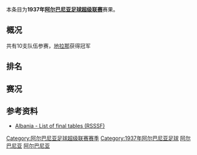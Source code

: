 {{Infobox football league season
| competition                = [[阿尔巴尼亚足球超级联赛|阿尔巴尼亚足球超级联赛]]
| season                     = 1937年
| winners                    = [[地拉那足球俱乐部|地拉那]]
| prevseason                 = [[1936年阿尔巴尼亚足球超级联赛|1936年]]
| nextseason                 = [[1939年阿尔巴尼亚足球超级联赛|1939年]]
}}
本条目为'''1937年[[阿尔巴尼亚足球超级联赛|阿尔巴尼亚足球超级联赛]]'''赛果。

==概况==
共有10支队伍参赛，[[地拉那足球俱乐部|地拉那]]获得冠军

==排名==
{{Fb cl header}}
{{Fb cl team |p=1  |t=KF Tirana              |w=17 |d=1 |l=0  |gf=74 |ga=8 |bc=#ACE1AF|champion=y}}
{{Fb cl team |p=2  |t=Vllaznia               |w=14 |d=1 |l=3  |gf=55 |ga=15}}
{{Fb cl team |p=3  |t=Besa                   |w=10 |d=2 |l=6  |gf=49 |ga=20}}
{{Fb cl team |p=4  |t=Skënderbeu             |w=9  |d=2 |l=7  |gf=22 |ga=31}}
{{Fb cl team |p=5  |t=Bashkimi Elbasanas     |w=7  |d=3 |l=8  |gf=28 |ga=28}}
{{Fb cl team |p=6  |t=Bardhyli               |w=6  |d=3 |l=9  |gf=22 |ga=42}}
{{Fb cl team |p=7  |t=Dragoj                 |w=4  |d=5 |l=9  |gf=18 |ga=36}}
{{Fb cl team |p=8  |t=Durresi                |w=4  |d=3 |l=11 |gf=13 |ga=35}}
{{Fb cl team |p=9  |t=Ismail Qemali          |w=3  |d=4 |l=11 |gf=10 |ga=43}}
{{Fb cl team |p=10 |t=Tomori                 |w=3  |d=4 |l=11 |gf=17 |ga=50}}
{{Fb cl footer|u=20 December 2010 |s=[http://www.giovanniarmillotta.it/albania/calcio/alba37.html Albania - List of final tables (RSSSF)]|date=September 2012}}

==赛况==
{{fb r header |nt=10 |KF Tirana |Bashkimi Shkodran |Besa |Skenderbeu Korce |Bashkimi Elbasanas |Bardhyli |Dragoj |Durresi |Ismail Qemali  |Tomori }}

{{fb r team |t=KF Tirana }}
<!--    KF Tirana            --> {{fb r |r=null }}
<!--    Vllaznia             --> {{fb r |gf=4 |ga=1 }}
<!--    Besa                 --> {{fb r |gf=2 |ga=0 }}
<!--    Skenderbeu           --> {{fb r |gf=2 |ga=0 }}
<!--    Bashkimi Elbasanas   --> {{fb r |gf=4 |ga=1 }}
<!--    Bardhyli             --> {{fb r |gf=11|ga=0 }}
<!--    Dragoj               --> {{fb r |gf=8 |ga=0 }}
<!--    Durresi              --> {{fb r |gf=8 |ga=0 }}
<!--    Ismail Qemali        --> {{fb r |gf=2 |ga=0 }}
<!--    Tomori               --> {{fb r |gf=5 |ga=1 }}

{{fb r team |t=Vllaznia }}
<!--    KF Tirana            --> {{fb r |gf=0 |ga=2 }}
<!--    Vllaznia             --> {{fb r |r=null }}
<!--    Besa                 --> {{fb r |gf=3 |ga=1 }}
<!--    Skenderbeu           --> {{fb r |gf=3 |ga=0 }}
<!--    Bashkimi Elbasanas   --> {{fb r |gf=4 |ga=1 }}
<!--    Bardhyli             --> {{fb r |gf=7 |ga=0 }}
<!--    Dragoj               --> {{fb r |gf=5 |ga=0 }}
<!--    Durresi              --> {{fb r |gf=1 |ga=0 }}
<!--    Ismail Qemali        --> {{fb r |gf=6 |ga=0 }}
<!--    Tomori               --> {{fb r |gf=7 |ga=0 }}

{{fb r team |t=Besa }}
<!--    KF Tirana            --> {{fb r |gf=1 |ga=2 }} 
<!--    Vllaznia             --> {{fb r |gf=2 |ga=0 }}
<!--    Besa                 --> {{fb r |r=null }}
<!--    Skenderbeu           --> {{fb r |gf=3 |ga=0 }}
<!--    Bashkimi Elbasanas   --> {{fb r |gf=5 |ga=3 }}
<!--    Bardhyli             --> {{fb r |gf=5 |ga=0 }}
<!--    Dragoj               --> {{fb r |gf=3 |ga=0 }}
<!--    Durresi              --> {{fb r |gf=3 |ga=0 }}
<!--    Ismail Qemali        --> {{fb r |gf=9 |ga=1 }}
<!--    Tomori               --> {{fb r |gf=8 |ga=0 }}

{{fb r team |t=Skenderbeu }}
<!--    KF Tirana            --> {{fb r |gf=1 |ga=5 }} 
<!--    Vllaznia             --> {{fb r |gf=1 |ga=3 }}
<!--    Besa                 --> {{fb r |gf=2 |ga=1 }}
<!--    Skenderbeu           --> {{fb r |r=null }}
<!--    Bashkimi Elbasanas   --> {{fb r |gf=0 |ga=2 }}
<!--    Bardhyli             --> {{fb r |gf=2 |ga=1 }}
<!--    Dragoj               --> {{fb r |gf=1 |ga=1 }}
<!--    Durresi              --> {{fb r |gf=1 |ga=0 }}
<!--    Ismail Qemali        --> {{fb r |gf=5 |ga=0 }}
<!--    Tomori               --> {{fb r |gf=0 |ga=2 }}

{{fb r team |t=Bashkimi Elbasanas }}
<!--    KF Tirana            --> {{fb r |gf=0 |ga=2 }}
<!--    Vllaznia             --> {{fb r |gf=1 |ga=3 }}
<!--    Besa                 --> {{fb r |gf=2 |ga=0 }}
<!--    Skenderbeu           --> {{fb r |gf=3 |ga=0 }}
<!--    Bashkimi Elbasanas   --> {{fb r |r=null }}
<!--    Bardhyli             --> {{fb r |gf=0 |ga=0 }}
<!--    Dragoj               --> {{fb r |gf=0 |ga=0 }}
<!--    Durresi              --> {{fb r |gf=0 |ga=0 }}
<!--    Ismail Qemali        --> {{fb r |gf=2 |ga=0 }}
<!--    Tomori               --> {{fb r |gf=4 |ga=1 }}

{{fb r team |t=Bardhyli }}
<!--    KF Tirana            --> {{fb r |gf=2 |ga=2 }} 
<!--    Vllaznia             --> {{fb r |gf=1 |ga=2 }}
<!--    Besa                 --> {{fb r |gf=3 |ga=1 }}
<!--    Skenderbeu           --> {{fb r |gf=3 |ga=4 }}
<!--    Bashkimi Elbasanas   --> {{fb r |gf=2 |ga=0 }}
<!--    Bardhyli             --> {{fb r |r=null }}
<!--    Dragoj               --> {{fb r |gf=1 |ga=2 }}
<!--    Durresi              --> {{fb r |gf=1 |ga=0 }}
<!--    Ismail Qemali        --> {{fb r |gf=1 |ga=1 }}
<!--    Tomori               --> {{fb r |gf=2 |ga=0 }}

{{fb r team |t=Dragoj }}
<!--    KF Tirana            --> {{fb r |gf=1 |ga=4 }}  
<!--    Vllaznia             --> {{fb r |gf=0 |ga=2 }}
<!--    Besa                 --> {{fb r |gf=1 |ga=1 }}
<!--    Skenderbeu           --> {{fb r |gf=1 |ga=2 }}
<!--    Bashkimi Elbasanas   --> {{fb r |gf=2 |ga=1 }}
<!--    Bardhyli             --> {{fb r |gf=1 |ga=2 }}
<!--    Dragoj               --> {{fb r |r=null }}
<!--    Durresi              --> {{fb r |gf=4 |ga=1 }}
<!--    Ismail Qemali        --> {{fb r |gf=1 |ga=1 }}
<!--    Tomori               --> {{fb r |gf=2 |ga=0 }}

{{fb r team |t=Durresi }}
<!--    KF Tirana            --> {{fb r |gf=0 |ga=2 }}
<!--    Vllaznia             --> {{fb r |gf=2 |ga=4 }}
<!--    Besa                 --> {{fb r |gf=0 |ga=3 }}
<!--    Skenderbeu           --> {{fb r |gf=0 |ga=1 }}
<!--    Bashkimi Elbasanas   --> {{fb r |gf=1 |ga=2 }}
<!--    Bardhyli             --> {{fb r |gf=2 |ga=1 }}
<!--    Dragoj               --> {{fb r |gf=1 |ga=0 }}
<!--    Durresi              --> {{fb r |r=null }}
<!--    Ismail Qemali        --> {{fb r |gf=2 |ga=1 }}
<!--    Tomori               --> {{fb r |gf=1 |ga=1 }}

{{fb r team |t=Ismail Qemali }}
<!--    KF Tirana            --> {{fb r |gf=0 |ga=4 }}
<!--    Vllaznia             --> {{fb r |gf=0 |ga=0 }}
<!--    Besa                 --> {{fb r |gf=0 |ga=2 }}
<!--    Skenderbeu           --> {{fb r |gf=0 |ga=0 }}
<!--    Bashkimi Elbasanas   --> {{fb r |gf=0 |ga=4 }}
<!--    Bardhyli             --> {{fb r |gf=2 |ga=0 }}
<!--    Dragoj               --> {{fb r |gf=1 |ga=0 }}
<!--    Durresi              --> {{fb r |gf=1 |ga=2 }}
<!--    Ismail Qemali        --> {{fb r |r=null }}
<!--    Tomori               --> {{fb r |gf=2 |ga=1 }}

{{fb r team |t=Tomori }}
<!--    KF Tirana            --> {{fb r |gf=0 |ga=5 }}
<!--    Vllaznia             --> {{fb r |gf=0 |ga=4 }}
<!--    Besa                 --> {{fb r |gf=1 |ga=1 }}
<!--    Skenderbeu           --> {{fb r |gf=1 |ga=2 }}
<!--    Bashkimi Elbasanas   --> {{fb r |gf=4 |ga=2 }}
<!--    Bardhyli             --> {{fb r |gf=0 |ga=2 }}
<!--    Dragoj               --> {{fb r |gf=2 |ga=2 }}
<!--    Durresi              --> {{fb r |gf=1 |ga=1 }}
<!--    Ismail Qemali        --> {{fb r |gf=2 |ga=0 }} 
<!--    Tomori               --> {{fb r |r=null }}

{{fb r footer|date=September 2012}}

==参考资料==
*[http://www.giovanniarmillotta.it/albania/calcio/alba37.html Albania - List of final tables (RSSSF)]{{Wayback|url=http://www.giovanniarmillotta.it/albania/calcio/alba37.html |date=20200129160331 }}

{{Albanian Superliga seasons |state=autocollapse}}
{{1936–37 in European Football (UEFA)}}
{{1937–38 in European Football (UEFA)}}

[[Category:阿尔巴尼亚足球超级联赛赛季|Category:阿尔巴尼亚足球超级联赛赛季]]
[[Category:1937年阿尔巴尼亚足球|Category:1937年阿尔巴尼亚足球]]
[[Category:1935年至1936年本土足球联赛|阿尔巴尼亚]]
[[Category:1937年至1938年本土足球联赛|阿尔巴尼亚]]